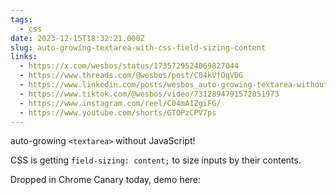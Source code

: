 ```yaml
---
tags:
  - css
date: 2023-12-15T18:32:21.000Z
slug: auto-growing-textarea-with-css-field-sizing-content
links:
  - https://x.com/wesbos/status/1735729524069827044
  - https://www.threads.com/@wesbos/post/C04kVfOqVDG
  - https://www.linkedin.com/posts/wesbos_auto-growing-textarea-without-javascript-activity-7141495507180212224-bk1i/
  - https://www.tiktok.com/@wesbos/video/7312894791572851973
  - https://www.instagram.com/reel/C04mA1ZgiFG/
  - https://www.youtube.com/shorts/GTOPzCPV7ps
---
```


auto-growing `<textarea>` without JavaScript! 

CSS is getting `field-sizing: content;` to size inputs by their contents. 

Dropped in Chrome Canary today, demo here:
